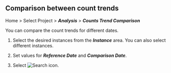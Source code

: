 ## Comparison between count trends

Home > Select Project > **_Analysis_** > **_Counts Trend Comparison_**

<ProdImg img='db-compare-count-trend.png' desc='카운트 추이' />

You can compare the count trends for different dates. 

1.  Select the desired instances from the **_Instance_** area. You can also select different instances.

2.  Set values for **_Reference Date_** and **_Comparison Date_**. 

3.  Select ![Search icon](/img/ico-btn-search.png).
